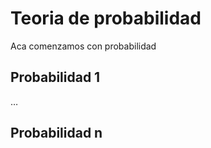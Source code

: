 # Teoria de probabilidad

Aca comenzamos con probabilidad

## Probabilidad 1

...

## Probabilidad n